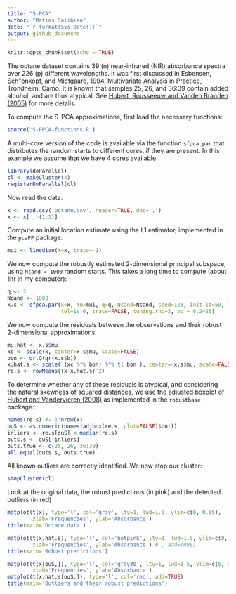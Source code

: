```yaml
---
title: "S-PCA"
author: "Matias Salibian"
date: "`r format(Sys.Date())`"
output: github_document
---
```


```r
knitr::opts_chunk$set(echo = TRUE)
```

The octane dataset contains 39 (n)
near-infrared (NIR) absorbance spectra over 226 (p)
different wavelengths. It was 
first discussed in
Esbensen, Sch\"onkopf, and Midtgaard, 1994, 
Multivariate Analysis in Practice, Trondheim: Camo. 
It is known that 
samples 25, 26, and 36:39 contain added alcohol,
and are thus atypical. See
[Hubert, Rousseeuw and Vanden Branden (2005)](http://dx.doi.org/10.1198/004017004000000563)
for more details. 

To compute the S-PCA approximations, first load the necessary functions:
```r
source('S-FPCA-functions.R')
```
A multi-core version of the code is available via the function
`sfpca.par` that distributes the
random starts to different cores, if they are
present. In this example we assume that 
we have 4 cores available. 
```r
library(doParallel)
cl <- makeCluster(4)
registerDoParallel(cl)
```
Now read the data:
```r
x <- read.csv('octane.csv', header=TRUE, dec=',')
x <- x[ ,-(1:2)]
```
Compute an initial location estimate using the L1 estimator, 
implemented in the `pcaPP` package:
```r
mui <- l1median(X=x, trace=-1)
```
We now compute the 
robustly estimated 2-dimensional
principal subspace, using `Ncand = 1000` random
starts. This takes a long time to compute (about 1hr 
in my computer):
```r
q <- 2
Ncand <- 1000
x.s <- sfpca.par(x=x, mu=mui, q=q, Ncand=Ncand, seed=123, init.it=50, max.it=500, 
                 tol=1e-6, trace=FALSE, tuning.rho=3, bb = 0.2426)
```
We now compute the residuals between the
observations and their robust 2-dimensional approximations:
```r
mu.hat <- x.s$mu
xc <- scale(x, center=x.s$mu, scale=FALSE)
bon <- qr.Q(qr(x.s$b))
x.hat.s <- scale( (xc %*% bon) %*% t( bon ), center=-x.s$mu, scale=FALSE)
re.s <- rowMeans((x-x.hat.s)^2)
```
To determine whether any of these residuals is atypical, 
and considering the natural skewness of squared distances,
we use the adjusted boxplot of 
[Hubert and Vandervieren (2008)](http://dx.doi.org/10.1016/j.csda.2007.11.008)
as implemented in the `robustbase` package:
```r
names(re.s) <- 1:nrow(x)
ouS <- as.numeric(names(adjbox(re.s, plot=FALSE)$out))
inliers <- re.s[ouS] < median(re.s)
outs.s <- ouS[!inliers]
outs.true <- c(25, 26, 36:39)
all.equal(outs.s, outs.true)
```
All known outliers are correctly identified. 
We now stop our cluster:
```r
stopCluster(cl)
```
Look at the original data, the robust predictions (in pink) 
and the detected outliers (in red)
```r
matplot(t(x), type='l', col='gray', lty=1, lwd=1.5, ylim=c(0, 0.65), 
        xlab='Frequencies', ylab='Absorbance')
title(main='Octane data')
```
```r
matplot(t(x.hat.s), type='l', col='hotpink', lty=1, lwd=1.5, ylim=c(0, 0.65), 
        xlab='Frequencies', ylab='Absorbance') # , add=TRUE)
title(main='Robust predictions')
```
```r
matplot(t(x[ouS,]), type='l', col='gray30', lty=1, lwd=1.5, ylim=c(0, 0.65), 
        xlab='Frequencies', ylab='Absorbance')
matplot(t(x.hat.s[ouS,]), type='l', col='red', add=TRUE)
title(main='Outliers and their robust predictions')
```

